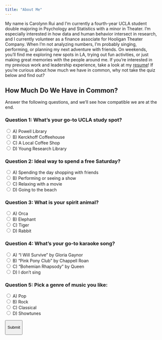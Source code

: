 ```yaml
---
title: "About Me"
---
```


My name is Carolynn Rui and I'm currently a fourth-year UCLA student double majoring in Psychology and Statistics with a minor in Theater. I'm especially interested in how data and human behavior intersect in research, and I currently volunteer as a finance associate for Hooligan Theater Company. When I'm not analyzing numbers, I'm probably singing, performing, or planning my next adventure with friends. On weekends, you’ll find me exploring new spots in LA, trying out fun activities, or just making great memories with the people around me. If you're interested in my previous work and leadership experience, take a look at my [resume](/updated_resume.pdf){target="_blank"}! If you’re curious about how much we have in common, why not take the quiz below and find out?

::: {#quiz}
## How Much Do We Have in Common?

Answer the following questions, and we'll see how compatible we are at the end.

<!-- The Quiz -->

::: {#quiz-container}
<h3>Question 1: What’s your go-to UCLA study spot?</h3>

<form id="quiz-form">

<label><input type="radio" name="q1" value="A"> A) Powell Library</label><br> <label><input type="radio" name="q1" value="B"> B) Kerckhoff Coffeehouse </label><br> <label><input type="radio" name="q1" value="C"> C) A Local Coffee Shop </label><br> <label><input type="radio" name="q1" value="D"> D) Young Research Library </label><br>

<h3>Question 2: Ideal way to spend a free Saturday?</h3>

<label><input type="radio" name="q2" value="A"> A)️ Spending the day shopping with friends</label><br> <label><input type="radio" name="q2" value="B"> B) Performing or seeing a show </label><br> <label><input type="radio" name="q2" value="C"> C) Relaxing with a movie </label><br> <label><input type="radio" name="q2" value="D"> D)️ Going to the beach </label><br>

<h3>Question 3: What is your spirit animal?</h3>

<label><input type="radio" name="q3" value="A"> A) Orca </label><br> <label><input type="radio" name="q3" value="B"> B) Elephant </label><br> <label><input type="radio" name="q3" value="C"> C) Tiger </label><br> <label><input type="radio" name="q3" value="D"> D) Rabbit </label><br>

<h3>Question 4: What's your go-to karaoke song?</h3>

<label><input type="radio" name="q4" value="A"> A) "I Will Survive" by Gloria Gaynor </label><br> <label><input type="radio" name="q4" value="B"> B) "Pink Pony Club" by Chappell Roan </label><br> <label><input type="radio" name="q4" value="C"> C) "Bohemian Rhapsody" by Queen </label><br> <label><input type="radio" name="q4" value="D"> D) I don't sing </label><br>

<h3>Question 5: Pick a genre of music you like:</h3>

<label><input type="radio" name="q5" value="A"> A) Pop </label><br> <label><input type="radio" name="q5" value="B"> B) Rock </label><br> <label><input type="radio" name="q5" value="C"> C) Classical </label><br> <label><input type="radio" name="q5" value="D"> D) Showtunes </label><br>

<button type="button" onclick="calculateScore()">

Submit

</button>

</form>
:::

::: {#result-container style="display: none;"}
<h3>Your Result:</h3>

<p id="quiz-result">

</p>

<button class="quiz-button" onclick="resetQuiz()">Take the Quiz Again</button>
:::

```{=html}
<script>
function calculateScore() {
  const answers = {
    q1: document.querySelector('input[name="q1"]:checked'),
    q2: document.querySelector('input[name="q2"]:checked'),
    q3: document.querySelector('input[name="q3"]:checked'),
    q4: document.querySelector('input[name="q4"]:checked'),
    q5: document.querySelector('input[name="q5"]:checked')
  };
  
  if (!answers.q1 || !answers.q2 || !answers.q3 || !answers.q4 || !answers.q5) {
    alert('Please answer all questions!');
    return;
  }

  let score = 0;
  
  // Scoring based on answer similarity (change values as needed)
  if (answers.q1.value === 'D') score += 10;
  if (answers.q2.value === 'C') score += 10;
  if (answers.q3.value === 'A') score += 10;
  if (answers.q4.value === 'A') score += 10;
  if (answers.q4.value === 'D') score += 10;

  let resultMessage = '';
  if (score >= 40) {
    resultMessage = "We’re basically twins!";
  } else if (score >= 20) {
    resultMessage = "We have some similarities! Let’s chat more!";
  } else {
    resultMessage = "Everyone's different! In our case, it's by a lot.";
  }

  // Hide the quiz form and show the result
  document.getElementById('quiz-container').style.display = 'none';
  document.getElementById('result-container').style.display = 'block';
  document.getElementById('quiz-result').innerText = resultMessage;
}

function resetQuiz() {
  // Reset the quiz form
  const form = document.getElementById('quiz-form');
  form.reset();

  // Hide the result container and show the quiz again
  document.getElementById('result-container').style.display = 'none';
  document.getElementById('quiz-container').style.display = 'block';
}
</script>
```
:::
